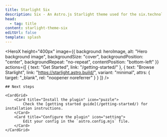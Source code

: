 ```yaml
---
title: Starlight Six
description: Six - An Astro.js Starlight theme used for the six.technology documentation.
head:
  - tag: title
content: starlight-theme-six
editUrl: false
template: splash
---
```



<HeroX 
  height="400px"
  image={{
    background: heroImage,
    alt: "Hero background image",
    backgroundSize: "cover",
    backgroundPosition: "center",
    backgroundRepeat: "no-repeat",
    contentPosition: "bottom-left"
  }}
  actions={[
    {
      text: "Get Started",
      link: "/getting-started/"
    },
    {
      text: "Browse Starlight",
      link: "https://starlight.astro.build/",
      variant: "minimal",
      attrs: {
        target: "_blank",
        rel: "noopener noreferrer"
      }
    }
  ]}
/>

<ContainerSection>

    ## Next steps

    <CardGrid>
        <Card title="Install the plugin" icon="puzzle">
            Check the [getting started guide](/getting-started/) for installation instructions.
        </Card>
        <Card title="Configure the plugin" icon="setting">
            Edit your config in the `astro.config.mjs` file.
        </Card>
    </CardGrid>

</ContainerSection>
